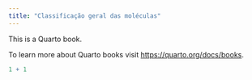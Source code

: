 ```yaml
---
title: "Classificação geral das moléculas"
---
```


This is a Quarto book.

To learn more about Quarto books visit <https://quarto.org/docs/books>.

```r
1 + 1
```
